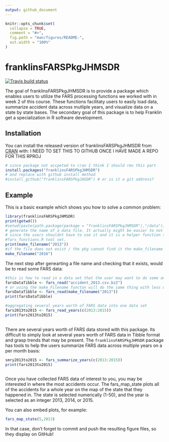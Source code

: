 ```yaml
---
output: github_document
---
```


<!-- README.md is generated from README.Rmd. Please edit that file -->

```r
knitr::opts_chunk$set(
  collapse = TRUE,
  comment = "#>",
  fig.path = "man/figures/README-",
  out.width = "100%"
)
```
# franklinsFARSPkgJHMSDR

<!-- badges: start -->
[![Travis build status](https://travis-ci.org/FranklinBetten/franklinsFARSPkgJHMSDR.svg?branch=master)](https://travis-ci.org/FranklinBetten/franklinsFARSPkgJHMSDR)
<!-- badges: end -->

The goal of franklinsFARSPkgJHMSDR is to provide a package which enables users to utilize the FARS processing functions we worked with in week 2 of this course. These functions facilitaty users to easily load data, summarize accident data across mutliple years, and visualize data on a state by state bases. The secondary goal of this package is to help Franklin get a specialization in R software development. 

## Installation

You can install the released version of franklinsFARSPkgJHMSDR from [CRAN](https://CRAN.R-project.org) with: I NEED TO SET THIS TO GITHUB ONCE I HAVE MADE A REPO FOR THIS RPROJ

``` r
# since package not accpeted to cran I think I should rmv this part
install.packages("franklinsFARSPkgJHMSDR")
# and replace with github install method
#install_github("franklinsFARSPkgJHSDR") # or is it a git address?
```

## Example

This is a basic example which shows you how to solve a common problem:

```r
library(franklinsFARSPkgJHMSDR)
print(getwd())
#setwd(paste(path.package(package = "franklinsFARSPkgJHMSDR"),"/data"))
# generate the name of a data file. It actually might be easier to not @export this function
# since the users shouldnt have to use it and it is a helper function to other functions in the 
#fars_functions.R tool set. 
print(make_filename("2013"))
#if the file does not exist / the pkg cannot find it the make_filename fxn will throw an error
make_filename("2016")
```

The next step after genearting a file name and checking that it exists, would be to read some FARS data: 

```r
#this is how to read in a data set that the user may want to do some analysis on or manipulate in some way. 
farsDataTibble <- fars_read("accident_2013.csv.bz2")
# or using the make_Filename functon will do the same thing with less user input
farsDataTibble <- fars_read(make_filename("2013"))
print(farsDataTibble)

#aggregating several years worth of FARS data into one data set 
fars2013to2015 <- fars_read_years(c(2013:2015))
print(fars2013to2015)
  
```

There are several years worth of FARS data stored with this package. Its difficult to simply look at several years worth of FARS data in Tibble format and grasp trends that may be present. The `franklinsFARSPkgJHMSDR` package has tools to help the users summarize FARS data across multiple years on a per month basis:

```r

smry2013to2015 <- fars_summarize_years(c(2013:2015))
print(fars2013to2015)
   
```

Once you have collected FARS data of interest to you, you may be interested in where the most accidents occur. The fars_map_state plots all of the accidents for a whole year on the map of the state that they happened in. The state is selected numerically (1-50), and the year is selected as an integer 2013, 2014, or 2015. 

You can also embed plots, for example:

```r
fars_map_state(5,2013)
```

In that case, don't forget to commit and push the resulting figure files, so they display on GitHub!
